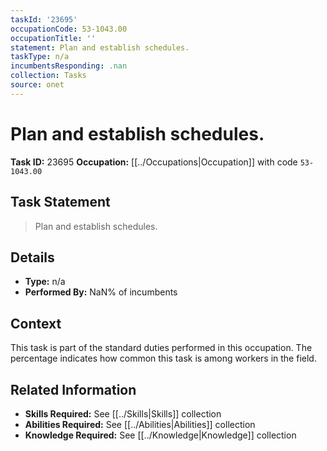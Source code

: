 ```yaml
---
taskId: '23695'
occupationCode: 53-1043.00
occupationTitle: ''
statement: Plan and establish schedules.
taskType: n/a
incumbentsResponding: .nan
collection: Tasks
source: onet
---
```

# Plan and establish schedules.

**Task ID:** 23695
**Occupation:** [[../Occupations|Occupation]] with code `53-1043.00`

## Task Statement

> Plan and establish schedules.

## Details

- **Type:** n/a
- **Performed By:** NaN% of incumbents

## Context

This task is part of the standard duties performed in this occupation. The percentage indicates how common this task is among workers in the field.

## Related Information

- **Skills Required:** See [[../Skills|Skills]] collection
- **Abilities Required:** See [[../Abilities|Abilities]] collection
- **Knowledge Required:** See [[../Knowledge|Knowledge]] collection
